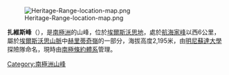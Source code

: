 [[Image:Heritage-Range-location-map.png|thumb]]

{{Coord|79|23|S|86|8|W||display=title}}

'''扎維斯峰'''（{{lang-en|Zavis Peak}}），是[[南極洲|南極洲]]的山峰，位於[[埃爾斯沃思地|埃爾斯沃思地]]，處於[[航海家峰|航海家峰]]以西6公里，屬於[[埃爾斯沃思山脈|埃爾斯沃思山脈]]中[[赫里蒂奇嶺|赫里蒂奇嶺]]的一部分，海拔高度2,195米，由[[明尼蘇達大學|明尼蘇達大學]]探險隊命名，現時由[[南極條約體系|南極條約體系]]管理。

{{DEFAULTSORT:Zavis Peak}}
[[Category:南極洲山峰|Category:南極洲山峰]]


{{EllsworthLand-geo-stub}}